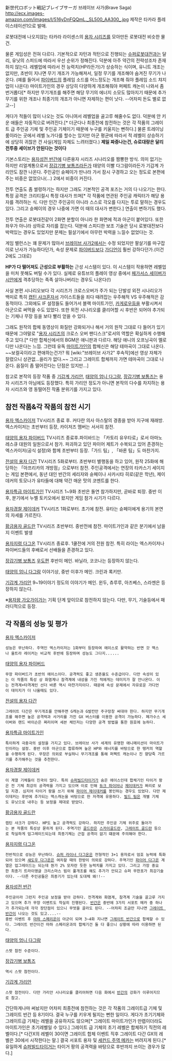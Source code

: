 新世代ロボット戦記ブレイブサーガ
브레이브 사가(Brave Saga)
http://ecx.images-amazon.com/images/I/516yDnFQQmL._SL500_AA300_.jpg
제작은 타카라
플레이스테이션1으로 발매.

로봇대전에 나오지않는 타카라 라이센스의 [[용자 시리즈]]를 모아만든 로봇대전 비슷한 물건.

물론 게임성은 전혀 다르다. 기본적으로 자턴과 적턴으로 진행되는 [[슈퍼로봇대전]]과는 달리, 유닛의 스피드에 따라서 우선 순위가 정해진다. 덕분에 아주 약간의 전략성조차 존재하지 않는다. 레벨업에 따라서 전 능력치(HP라든가)가 상승하는 식이며, 유니트 개조는 없지만, 초반이 지나면 무기 개조가 가능해져서, 일정 무기를 개조해야 숨겨진 무기가 나온다. (예를 들어서 [[파이버드]]의 플레임 소드를 어느정도는 개조해 줘야 플레임 소드 챠지업이 나온다) 마이트가인의 경우 상당히 다양하게 개조해줘야 퍼페트 캐논이 나와서 좀 번거롭다[* 하지만 무기개조를 해주면 해당 무기의 에너지 소모도 많아지기 때문에 추가 무기를 위한 개조나 최종기의 개조가 아니면 자제하는 편이 낫다. --어차피 돈도 별로 없고--]

게다가 적들이 많이 나오는 것도 아니여서 레벨업을 골고루 해줄수도 없다. 덕분에 안 키운 애들은 자동적으로 버려진다.[* 더군다나 최종전에 참전하는 것은 각 작품의 그레이트 급 주인공 기체 및 주인공 기체이기 때문에 누구를 키울지는 뻔하다.] 물론 트레이닝 룸이라는 곳에서 레벨 노가다를 할수는 있지만 아군 평균에 따라서 적 레벨이 상승하기에 상당히 귀찮은 건 사실(게임 자체도 느려터졌다.) '''제일 짜증나는건, 슈로대랑은 달리 전투중 세이브가 안된다는 것이다'''

기본스토리는 [[용자성전 반간]]에 다른용자 시리즈 시나리오를 짬뽕한 방식. 의미 없기는 하지만 리얼계통으로서 [[장갑기병 보톰즈]]라든가 태양의 이빨 다그람이라든가 기갑계 가리안도 잠깐 나온다. 주인공인 슌페이가 딴나라 가서 잠시 구경하고 오는 정도로 본편에 주는 비중은 없었으나(…) 2에서 비중이 커진다.

전투 연출도 좀 썰렁하기는 하지만 그래도 기본적인 공격 포즈는 거의 다 나오기는 한다. 특정 공격은 크리티컬시 특정 대사가 뜨며[* 각 작품에 연관된 주인공 캐릭터가 해당 용자를 격려하는 식. 다만 인간 주인공이 아니라 스스로 각오를 다지는 투로 말하는 경우도 있다. 그리고 슌페이의 경우 나중에 가면 이 때의 대사가 변한다.] 연출이 변하기도 했다.

전투 연출은 로봇대전같이 2화면 분할이 아니라 한 화면에 적과 아군이 붙어있다. 또한 좌우가 아니라 상하로 자리를 잡는다. 덕분에 스피디한 보조 기술은 당시 로봇대전보다 박력있는 경우도 있었지만 문제는 필살기에서 아무런 박력을 느낄수 없었다는 것.

게임 밸런스는 꽤 문제가 많아서 [[브레이브 사가2]]에서는 수정 되었지만 팔살기를 마구잡이로 난사가 가능하다던가, 속성 문제로 [[파이버드]]보다 [[가디언]]이 훨씬 강하다던가.(이건 2에도 그대로)

'''HP가 다 떨어져도 근성으로 부활하는''' 근성 시스템이 있다. 이 시스템이 작용하면 레벨업을 미처 못해도 버틸 수가 있다. 실제로 유튜브의 플레이 영상 중에서 [[페가서스 세이버]]가 [[시안]]에게 격추당하는 족족 살아나버리는 경우도 나온다(!)

사실 본편 시나리오보다 각 시리즈가 크로스오버가 주가 되는 단발성 외전 시나리오가 백미로 특히 [[캡틴 샤크]]혼자서 가이스트들을 죄다 때려잡는 우주해적 VS 우주해적은 감동적이다. 그외에도 IF 설정들도 들어가서 블랙 마이트가인, [[카게로우]]등을 부활시켜서 아군으로 써먹을 수도 있었다. 또한 외전 시나리오를 클리어할 시 후반은 되어야 추가되는 기체나 무장 등을 보다 빨리 얻을 수 있다. 

그래도 원작의 합체 동영상이 화질만 강화되거나 해서 거의 원작 그대로 다 들어가 있기 때문에 그야말로 "[[용자 시리즈]]의 크로스 오버 팬디스크"로서의 역할은 확실하게 수행해주고 있다.[* 다만 합체신에서의 BGM은 애니판과 다르다. 해당 애니의 오프닝곡이 멜로디만 나온다는 느낌. 그런데 유독 [[마이트가인]]의 합체신은 해당 테마곡이 그대로 나온다. ~~보컬곡이라고 편애하는건가? 뭐 [wiki:"브레이브 사가2" 후속작]에선 영상 자체가 잘렸으니 상관없...을리가 없다.~~ 그리고 그레이트 합체까지 가면 테마곡이 그대로 나온다. 음질이 좀 떨어진다는 단점은 있지만...]

참고로 본작의 등장 작품 중 [[기갑계 가리안]], [[태양의 엄니 다그람]], [[장갑기병 보톰즈]]는 용자 시리즈가 아님에도 등장했다. 특히 가리안 정도가 아니면 본작의 다수를 차지하는 용자 시리즈와 영 동떨어진 작품 분위기를 가지고 있다.

== 참전 작품&각 작품의 참전 시기 ==
[[용자 엑스카이저]]
TV시리즈 종료 후. 커다란 의사 아스탈의 경종을 받아 지구에 재래방. 엑스카이저는 초반부터 등장, 카이저즈 멤버는 서서히 참전.

[[태양의 용자 파이버드]]
TV시리즈 종료후.파이바드는 「카토리 유우타로」로서 아마노 레스큐 대원의 일원으로서 참가. 파괴하고 있던 파이어 제트가 수복되고 있어 존경하는 엑스카이저(공식 설정)와 함께 초반부터 등장.「가드 팀」, 「바론 팀」도 마찬가지.

[[전설의 용자 다간]]
TV시리즈 5화로부터. 초반부터 별행동을 하고 있어, 원작 25화에 해당하는 「아프리카의 개방점」으로부터 참전. 주인공격에서는 연장의 타카스기 세이지는 게임 본편에서, 동년 대인 반간의 세리자와 슌페이나 사카시타 히로(같은 학년), 제이데커의 토모나가 유타들에 대해 약간 매운 맛의 코멘트를 한다.

[[용자특급 마이트가인]]
TV시리즈 1~9화 초반은 돌연 참가하지만, 곧바로 퇴장. 중반 이후, 분기에서 누벨 토키오에서 왔지만 게임 참가 시기가 다르다.

[[용자경찰 제이데커]]
TV시리즈 1화로부터. 초기에 참전. 유타는 슌페이에게 용기의 본연의 자세를 가르친다.

[[황금용자 골드란]]
TV시리즈 초반부터. 중반전에 참전. 마이트가인과 같은 분기에서 남을지 이벤트 발생

[[용자지령 다그온]]
TV시리즈 종료후. 1쿨전에 거의 전원 참전. 특히 라이는 엑스카이저나 파이버드들의 후배로서 선배들을 존경하고 있다.

[[장갑기병 보톰즈]]
[[우도]]편 후반이 메인. 바닐라, 코코나는 등장하지 않는다.

[[태양의 엄니 다그람]]
이야기상, 중반 이후가 메인. 크린과 록키만.

[[기갑계 가리안]]
9~19이야기 정도의 이야기가 메인. 윈두, 츄루루, 아즈베스, 스라젠은 등장하지 않는다.

※[[용자왕 가오가이가]]는 기획 단계 앞이므로 참전하지 않는다. 다만, 무기, 기술등에서 패러디적으로 등장.

== 각 작품의 성능 및 평가 ==
[[용자 엑스카이저]]
 성능은 무난하다. 주역인 엑스카이저는 1화부터 등장하여 에이스로 활약하는 반면 갓 맥스나 울트라 레이커는 비교적 후반에 등장하며 성능도 그다지......

[[태양의 용자 파이버드]]
 무장 파이버드가 초반의 에이스이다. 공격력도 좋고 생존율도 수준급이다. 다만 속성이 있는 이 작품의 특성 상 화염계나 참격계에 내성을 가진 적에게는 데미지가 잘 안나온다. 이는 전격계+타격계인 선더 바론 역시 마찬가지이다. 때문에 속성 문제에서 자유로운 가디언이 데미지가 더 나올때도 있다.

[[전설의 용자 다간]]
 그레이트 다간은 무기개조를 안해주면 G캐논과 G발칸만 주구장창 써대야 한다. 하지만 무기개조를 해주면 높은 공격력과 사거리를 가진 GX 버스터를 이용한 공격이 가능하다. 페가수스 세이버와 랜드 바이슨은 쩌리이며 세븐 체인저는 다양한 공격 방법을 통한 원호에 능하다.

[[용자특급 마이트가인]]
 특이하게 극중극의 설정을 가지고 있다. 브레이브 사가 세계의 유명한 애니메이션이 마이트가인이라는 설정. 중반 이후 아군으로 합류하며 높은 HP와 에너지를 바탕으로 한 탱커의 역할을 수행하게 된다. 무장은 의외로 부실하니 무기개조를 통해 퍼펙트 캐논이나 진 향당죽 가르기를 추가해주는 것을 추천한다.

[[용자경찰 제이데커]]
 이 계열 기체들이 진국이 많다. 특히 [[슈퍼빌드타이거]]가 숨은 에이스인데 합체기인 타이거 팡은 전 기체 최강의 공격력을 가지고 있으며 이로 인해 [[듀크 파이어]]나 [[제이데커]]가 쩌리로 보일 지경. 심지어 타이거 팡을 쓰기 위해 [[파이어 제이데커]]를 봉인하는 경우도 있었다. 다만 제이데커는 후반에 추가되는 맥스캐논을 바탕으로 한 저격에 유용하다. [[빌드 팀]]은 개별 기체도 유닛으로 내주는 등 보정을 제대로 받았다.

[[황금용자 골드란]]
 캡틴 샤크가 강하다. HP도 높고 공격력도 강하다. 하지만 주인공 기체 위주로 돌아가는 본 작품의 특성상 묻히게 된다. 주역기인 [[골드란]]은 [[스카이골드란]], [[그레이트 골드란]] 등으로 착실하게 업그레이드되는데 최종기체는 근접 공격이 없기 떄문에 주의해야 한다.

[[용자지령 다그온]]
 전반적으로 성능은 무난하다. [[슈퍼 라이너 다그온]]은 전형적인 3+1 용자로서 엄호 능력에 특화되어 있으며 [[섀도우 다그온]]은 여차할 때의 한방이 의외로 강하다. 주역기인 [[파이어 다그온]] 계열은 업그레이드는 되는데 뭔가 2% 모자란 듯한 능력치를 가지고 있다. 그리고 가장 중요한 최종기 트라이앵글 크리스마스 빔이 풀개조를 해도 추가가 안되고 슈퍼 무한포가 최강기술이다. --다른 주인공들은 최종기가 있는데 도대체 왜!!--

[[용자성전 반간]]
 주인공이라 그런지 주인공 보정을 받아 강하다. 전격계와 화염계, 참격계 기술을 골고루 가지고 있으며 추가 무장 이벤트도 착실히 진행된다. [[반간]]은 중반에 3가지 서포트 메카 중 하나가 추가되는데 각각 장단점이 있으니 무엇을 골라도 된다. --어차피 조금만 지나면 [[그레이트 반간]]이 나오는 것도 있고....--
 중반 이벤트 후 [[마하 스페리온]]이 아군이 되며 3~4화 지나면 [[그레이트 반간]]으로 합체할 수 있다. 그레이트 반간이건 마하 스페리온과의 합체기건 둘 다 좋으니 상황에 따라 이용하면 된다.

[[태양의 엄니 다그람]]
 스팟 참전 수준이다.  

[[장갑기병 보톰즈]]
 역시 스팟 참전이다. 

[[기갑계 가리안]]
 스팟 참전이다. 다만 가리안 시나리오를 클리어하면 다음 화에서 [[반간]]의 강화가 이루어지므로 참고.

간단하게나마 써놨지만 어차피 최종전에 참전하는 것은 각 작품의 그레이트급 기체 및 그레이트 반간 등 8기이다. 결국 누구를 키우게 될지는 뻔한 일이다. 게다가 초기기체와 그레이트급 기체는 레벨을 공유하지도 않으며[* 그레이트 마이트가인가 만렙이더라도 마이트가인은 초기레벨일 수 있다.] 그레이트 급 기체의 초기 레벨은 합체하기 직전의 레벨이다.[* 다간X의 레벨이 30이면 그레이트 합체 이벤트 직후 그레이트 다간 GX의 레벨은 30에서 시작한다는 말.] 결국 서포트 용자 및 [[세컨드 주역 메카]]는 버려지게 된다.[* 유일하게 [[슈퍼빌드타이거]]는 타이거 팡의 공격력을 바탕으로 후반까지 쓰이는 경우가 많다.]
